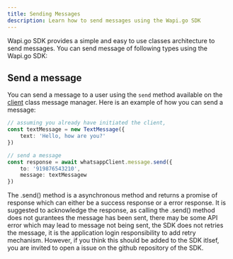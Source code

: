 ```yaml
---
title: Sending Messages
description: Learn how to send messages using the Wapi.go SDK
---
```


Wapi.go SDK provides a simple and easy to use classes architecture to send messages. You can send message of following types using the Wapi.go SDK:

## Send a message

You can send a message to a user using the `send` method available on the [client](api-reference/classes/Client) class message manager. Here is an example of how you can send a message:



```typescript
// assuming you already have initiated the client,
const textMessage = new TextMessage({
    text: 'Hello, how are you?'
})

// send a message
const response = await whatsappClient.message.send({
    to: '919876543210',
    message: textMessagew
})
```

<Warning>The .send() method is a asynchronous method and returns a promise of response which can either be a success response or a error response. It is suggested to acknowledge the response, as calling the .send() method does not gurantees the message has been sent, there may be some API error which may lead to message not being sent, the SDK does not retries the message, it is the application login responsibility to add retry mechanism. However, if you think this should be added to the SDK itlsef, you are invited to open a issue on the github repository of the SDK. </Warning>



